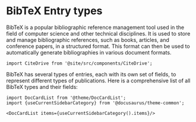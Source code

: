 # BibTeX Entry types

BibTeX is a popular bibliographic reference management tool used in the field of computer science and other technical disciplines. It is used to store and manage bibliographic references, such as books, articles, and conference papers, in a structured format. This format can then be used to automatically generate bibliographies in various document formats.

```mdx-code-block
import CiteDrive from '@site/src/components/CiteDrive';
```
<CiteDrive /> 

BibTeX has several types of entries, each with its own set of fields, to represent different types of publications. Here is a comprehensive list of all BibTeX types and their fields:

```mdx-code-block
import DocCardList from '@theme/DocCardList';
import {useCurrentSidebarCategory} from '@docusaurus/theme-common';

<DocCardList items={useCurrentSidebarCategory().items}/>
```
